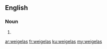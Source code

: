 ==English==

===Noun===
{{head|en|plural}}

# {{plural of|weigela|lang=en}}

[[ar:weigelas]]
[[fr:weigelas]]
[[ku:weigelas]]
[[my:weigelas]]